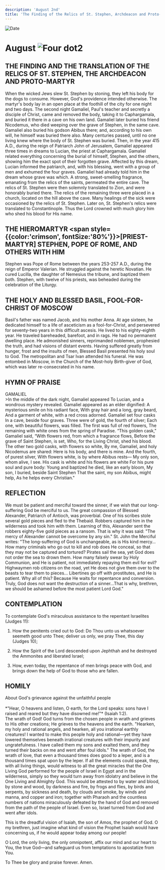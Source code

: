 ```yaml
---
description: 'August 2nd'
title: 'The Finding of the Relics of St. Stephen, Archdeacon and Proto-martyr, Hieromartyr Stephen, Pope of Rome, Blessed Basil the Fool for Christ'
---
```


<CustomPaginator />
<RunningHead />

<Image src="/title-imprint.png" height={68} width={50} alt="Date" className="title-imprint"/>

# <div id="date">August <Image className="four-dot" src="/four-dot.png" height={15} width={15} alt="Four dot" />2</div>

## THE FINDING AND THE TRANSLATION OF THE RELICS OF ST. STEPHEN, THE ARCHDEACON AND PROTO-MARTYR

When the wicked Jews slew St. Stephen by stoning, they left his body for the dogs to consume. However, God's providence intended otherwise. The martyr's body lay in an open place at the foothill of the city for one night and two days. The second night Gamaliel, Paul's teacher and secretly a disciple of Christ, came and removed the body, taking it to Caphargamala, and buried it there in a cave on his own land. Gamaliel later buried his friend Nicodemus, who died weeping over the grave of Stephen, in the same cave. Gamaliel also buried his godson Abibus there; and, according to his own will, he himself was buried there also. Many centuries passed, until no one living knew where the body of St. Stephen was buried. Then, in the year 415 A.D., during the reign of Patriarch John of Jerusalem, Gamaliel appeared three times in dreams to Lucian, the priest at Caphargamala. Gamaliel related everything concerning the burial of himself, Stephen, and the others, showing him the exact spot of their forgotten grave. Affected by this dream, Lucian informed the patriarch, and, with his blessing, went with a group of men and exhumed the four graves. Gamaliel had already told him in the dream whose grave was which. A strong, sweet-smelling fragrance, emanating from the relics of the saints, permeated the entire cave. The relics of St. Stephen were then solemnly translated to Zion, and were honorably buried there. The relics of the remaining three were placed in a church, located on the hill above the cave. Many healings of the sick were occasioned by the relics of St. Stephen. Later on, St. Stephen's relics were translated to Constantinople. Thus the Lord crowned with much glory him who shed his blood for His name.

## THE HIEROMARTYR <span style={{color:'crimson', fontSize:'80%'}}>[PRIEST-MARTYR]</span> STEPHEN, POPE OF ROME, AND OTHERS WITH HIM

Stephen was Pope of Rome between the years 253-257 A.D., during the reign of Emperor Valerian. He struggled against the heretic Novatian. He cured Lucilla, the daughter of Nemesius the tribune, and baptized them both. Stephen, with twelve of his priests, was beheaded during the celebration of the Liturgy.

## THE HOLY AND BLESSED BASIL, FOOL-FOR-CHRIST OF MOSCOW

Basil's father was named Jacob, and his mother Anna. At age sixteen, he dedicated himself to a life of asceticism as a fool-for-Christ, and persevered for seventy-two years in this difficult ascesis. He lived to his eighty-eighth year. He traveled bareheaded, barefoot, and in rags. He had no permanent dwelling place. He admonished sinners, reprimanded noblemen, prophesied the truth, and had visions of distant events. Having suffered greatly from hunger, frost and the insults of men, Blessed Basil presented his holy soul to God. The metropolitan and Tsar Ivan attended his funeral. He was entombed in Moscow, in the Church of the Most-holy Birth-giver of God, which was later re-consecrated in his name.


## HYMN OF PRAISE
<div style={{textAlign:'center', color:'crimson', fontWeight:'bold'}}>
GAMALIEL
</div>
>In the middle of the dark night, Gamaliel appeared  
To Lucian, and a wondrous mystery revealed.  
Gamaliel appeared as an elder dignified:  
A mysterious smile on his radiant face,  
With gray hair and a long, gray beard,  
And a garment of white, with a red cross adorned.  
Gamaliel set four casks  
In a cave, beside four graves.  
Three were of gold, the fourth of silver;  
Each one, with beautiful flowers, was filled.  
The first was full of red flowers,  
The remaining with white ones from the spring of Paradise.  
“This golden cask," Gamaliel said,  
“With flowers red, from which a fragrance flows,  
Before the grave of Saint Stephen, is set,  
Who, for the Living Christ, shed his blood.  
The other two gold casks, with flowers so white,  
By me, Gamaliel, and holy Nicodemus are shared:  
Here is his body, and there is mine.  
And the fourth, of purest silver,  
With flowers white, is by where Abibus rests—  
My only son, whom alive, I see.  
His cask is white and his flowers are white  
For his pure soul and pure body:  
Young and baptized he died, like an early bloom,  
My son, I buried, beside Saint Stephen  
That the saint, my son Abibus, might help,  
As he helps every Christian."  


## REFLECTION

We must be patient and merciful toward the sinner, if we wish that our long-suffering God be merciful to us. The great compassion of Blessed Alexander, Patriarch of Antioch, was proverbial. One of his scribes stole several gold pieces and fled to the Thebaid. Robbers captured him in the wilderness and took him with them. Learning of this, Alexander sent the robbers eighty-five gold pieces as a ransom. That is why it was said: "The mercy of Alexander cannot be overcome by any sin." St. John the Merciful writes: "The long-suffering of God is unchangeable, as is His kind mercy… How many criminals who go out to kill and rob does He conceal, so that they may not be captured and tortured? Pirates sail the sea, yet God does not order the sea to drown them. How many falsely swear by Holy Communion, and He is patient, not immediately repaying them evil for evil? Highwaymen rob citizens on the road, yet He does not give them over to the beasts to tear them to pieces… Libertines go off with prostitutes, and He is patient. Why all of this? Because He waits for repentance and conversion. Truly, God does not want the destruction of a sinner…That is why, brethren, we should be ashamed before the most patient Lord God."

## CONTEMPLATION

To contemplate God's miraculous assistance to the repentant Israelites (Judges 11):

1. How the penitents cried out to God: Do Thou unto us whatsoever seemeth good unto Thee; deliver us only, we pray Thee, this day (Judges 10);

2. How the Spirit of the Lord descended upon Jephthah and he destroyed the Ammonites and liberated Israel;

3. How, even today, the repentance of men brings peace with God, and brings down the help of God to those who are fallen.


## HOMILY
<div style={{textAlign:'center', color:'crimson', fontWeight:'bold'}}>
About God's grievance against the unfaithful people
</div>
<br />
<div style={{textAlign:'right'}}>
*"Hear, O heavens and listen, O earth, for the Lord speaks: sons have I raised and reared but they have disowned me!"* (Isaiah 1:2).
</div>
The wrath of God! God turns from the chosen people in wrath and grieves to His other creations; He grieves to the heavens and the earth. "Hearken, my holy and rational angels, and hearken, all you irrational earthly creatures! I wanted to make this people holy and rational—yet they have lowered themselves beneath irrational creatures with their impurity and ungratefulness. I have called them my sons and exalted them, and they turned their backs on me and went after foul idols." The wrath of God, the wrath of love, that even a thousand times does good to a leper, and is a thousand times spat upon by the leper. If all the elements could speak, they, with all living things, would witness to all the great miracles that the One Living God performed for the people of Israel in Egypt and in the wilderness, simply so they would turn away from idolatry and believe in the One Living and Almighty God. This would be attested to by water and blood, by stone and wood, by darkness and fire, by frogs and flies, by birds and serpents, by sickness and death, by clouds and smoke, by winds and manna, and copper and iron; together with Pharaoh and the countless numbers of nations miraculously defeated by the hand of God and removed from the path of the people of Israel. Even so, Israel turned from God and went after idols.

This is the dreadful vision of Isaiah, the son of Amos, the prophet of God. O my brethren, just imagine what kind of vision the Prophet Isaiah would have concerning us, if he would appear today among our people!

O Lord, the only living, the only omnipotent, affix our mind and our heart to You, the true God—and safeguard us from temptations to apostatize from You.

To Thee be glory and praise forever. Amen.